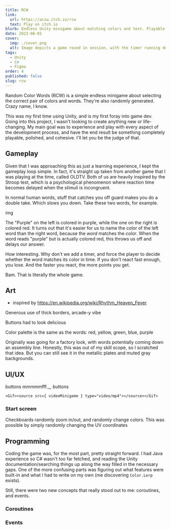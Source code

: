 ```yaml
---
title: RCW
link:
  url: https://aczw.itch.io/rcw
  text: Play on itch.io
blurb: Endless Unity minigame about matching colors and text. Playable from your browser!
date: 2023-06-01
cover:
  img: ./cover.png
  alt: Image depicts a game round in session, with the timer running down and the player already having lost one life.
tags:
  - Unity
  - C#
  - Figma
order: 4
published: false
slug: rcw
---
```





Random Color Words (RCW) is a simple endless minigame about selecting the correct pair of colors and words. They're also randomly generated. Crazy name, I know.

This was my first time using Unity, and is my first foray into game dev. Going into this project, I wasn't looking to create anything new or life-changing. My main goal was to experience and play with every aspect of the development process, and have the end result be something completely playable, polished, and cohesive. I'll let you be the judge of that.

## Gameplay

Given that I was approaching this as just a learning experience, I kept the gameplay loop simple. In fact, it's straight up taken from another game that I was playing at the time, called <Link href="https://store.steampowered.com/app/643270/OLDTV/" newTab>OLDTV</Link>. Both of us are heavily inspired by the <Link href="https://en.wikipedia.org/wiki/Stroop_effect" newTab>Stroop test</Link>, which is a psychological phenomenon where reaction time becomes delayed when the stimuli is incongruent.

In normal human words, stuff that catches you off guard makes you do a double take. Which slows you down. Take these two words, for example.

img

The "Purple" on the left is colored in purple, while the one on the right is colored red. It turns out that it's easier for us to name the color of the left word than the right word, because the *word* matches the *color*. When the word reads "purple" but is actually colored red, this throws us off and delays our answer.

How interesting. Why don't we add a timer, and force the player to decide whether the word matches its color in time. If you don't react fast enough, you lose. And the faster you react, the more points you get.

Bam. That is literally the whole game.

## Art

- inspired by https://en.wikipedia.org/wiki/Rhythm_Heaven_Fever

Generous use of thick borders, arcade-y vibe

Buttons had to look delicious

Color palette is the same as the words: red, yellow, green, blue, purple

Originally was going for a factory look, with words potentially coming down an assembly line. Honestly, this was out of my skill scope, so I scratched that idea. But you can still see it in the metallic plates and muted gray backgrounds.

## UI/UX

buttons mmmmmfff.,,, buttons

    <Gif><source src={ videoMinigame } type="video/mp4"></source></Gif>

### Start screen

Checkboards randomly zoom in/out, and randomly change colors. This was possible by simply randomly changing the UV coordinates

## Programming

Coding the game was, for the most part, pretty straight forward. I had Java experience so C# wasn't too far fetched, and reading the Unity documentation/searching things up along the way filled in the necessary gaps. One of the more confusing parts was figuring out what features were built-in and what I had to write on my own (me discovering <Link href="https://docs.unity3d.com/ScriptReference/Color.Lerp.html" newTab>`Color.Lerp`</Link> exists).

Still, there were two new concepts that really stood out to me: coroutines, and events.

### Coroutines

### Events